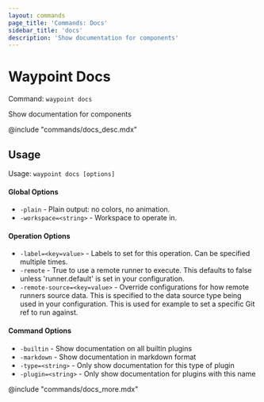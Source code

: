 ```yaml
---
layout: commands
page_title: 'Commands: Docs'
sidebar_title: 'docs'
description: 'Show documentation for components'
---
```


# Waypoint Docs

Command: `waypoint docs`

Show documentation for components

@include "commands/docs_desc.mdx"

## Usage

Usage: `waypoint docs [options]`

#### Global Options

- `-plain` - Plain output: no colors, no animation.
- `-workspace=<string>` - Workspace to operate in.

#### Operation Options

- `-label=<key=value>` - Labels to set for this operation. Can be specified multiple times.
- `-remote` - True to use a remote runner to execute. This defaults to false
  unless 'runner.default' is set in your configuration.
- `-remote-source=<key=value>` - Override configurations for how remote runners source data. This is specified to the data source type being used in your configuration. This is used for example to set a specific Git ref to run against.

#### Command Options

- `-builtin` - Show documentation on all builtin plugins
- `-markdown` - Show documentation in markdown format
- `-type=<string>` - Only show documentation for this type of plugin
- `-plugin=<string>` - Only show documentation for plugins with this name

@include "commands/docs_more.mdx"
